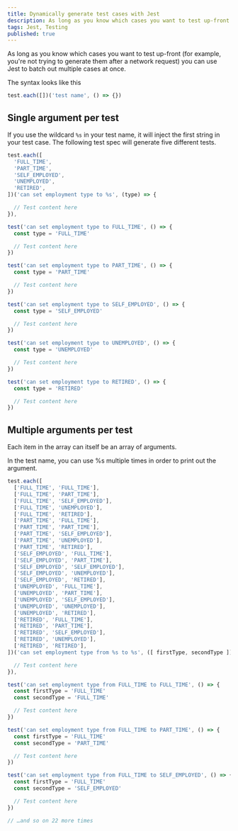 ```yaml
---
title: Dynamically generate test cases with Jest
description: As long as you know which cases you want to test up-front (for example, you're not trying to generate them after a network request) you can use Jest to batch out multiple cases at once.
tags: Jest, Testing
published: true
---
```


As long as you know which cases you want to test up-front (for example, you're not trying to generate them after a network request) you can use Jest to batch out multiple cases at once.

The syntax looks like this

```js
test.each([])('test name', () => {})
```

## Single argument per test

If you use the wildcard `%s` in your test name, it will inject the first string in your test case. The following test spec will generate five different tests.

```js numbered labeled
test.each([
  'FULL_TIME',
  'PART_TIME',
  'SELF_EMPLOYED',
  'UNEMPLOYED',
  'RETIRED',
])('can set employment type to %s', (type) => {

  // Test content here
}),
```

```js numbered labeled
test('can set employment type to FULL_TIME', () => {
  const type = 'FULL_TIME'

  // Test content here
})

test('can set employment type to PART_TIME', () => {
  const type = 'PART_TIME'

  // Test content here
})

test('can set employment type to SELF_EMPLOYED', () => {
  const type = 'SELF_EMPLOYED'

  // Test content here
})

test('can set employment type to UNEMPLOYED', () => {
  const type = 'UNEMPLOYED'

  // Test content here
})

test('can set employment type to RETIRED', () => {
  const type = 'RETIRED'

  // Test content here
})
```

## Multiple arguments per test

Each item in the array can itself be an array of arguments.

In the test name, you can use %s multiple times in order to print out the argument.

```js numbered labeled
test.each([
  ['FULL_TIME', 'FULL_TIME'],
  ['FULL_TIME', 'PART_TIME'],
  ['FULL_TIME', 'SELF_EMPLOYED'],
  ['FULL_TIME', 'UNEMPLOYED'],
  ['FULL_TIME', 'RETIRED'],
  ['PART_TIME', 'FULL_TIME'],
  ['PART_TIME', 'PART_TIME'],
  ['PART_TIME', 'SELF_EMPLOYED'],
  ['PART_TIME', 'UNEMPLOYED'],
  ['PART_TIME', 'RETIRED'],
  ['SELF_EMPLOYED', 'FULL_TIME'],
  ['SELF_EMPLOYED', 'PART_TIME'],
  ['SELF_EMPLOYED', 'SELF_EMPLOYED'],
  ['SELF_EMPLOYED', 'UNEMPLOYED'],
  ['SELF_EMPLOYED', 'RETIRED'],
  ['UNEMPLOYED', 'FULL_TIME'],
  ['UNEMPLOYED', 'PART_TIME'],
  ['UNEMPLOYED', 'SELF_EMPLOYED'],
  ['UNEMPLOYED', 'UNEMPLOYED'],
  ['UNEMPLOYED', 'RETIRED'],
  ['RETIRED', 'FULL_TIME'],
  ['RETIRED', 'PART_TIME'],
  ['RETIRED', 'SELF_EMPLOYED'],
  ['RETIRED', 'UNEMPLOYED'],
  ['RETIRED', 'RETIRED'],
])('can set employment type from %s to %s', ([ firstType, secondType ]) => {

  // Test content here
}),
```

```js numbered labeled
test('can set employment type from FULL_TIME to FULL_TIME', () => {
  const firstType = 'FULL_TIME'
  const secondType = 'FULL_TIME'

  // Test content here
})

test('can set employment type from FULL_TIME to PART_TIME', () => {
  const firstType = 'FULL_TIME'
  const secondType = 'PART_TIME'

  // Test content here
})

test('can set employment type from FULL_TIME to SELF_EMPLOYED', () => {
  const firstType = 'FULL_TIME'
  const secondType = 'SELF_EMPLOYED'

  // Test content here
})

// …and so on 22 more times
```
